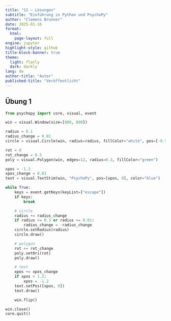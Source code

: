 ```yaml
---
title: "12 – Lösungen"
subtitle: "Einführung in Python und PsychoPy"
author: "Clemens Brunner"
date: 2025-01-16
format:
  html:
    page-layout: full
engine: jupyter
highlight-style: github
title-block-banner: true
theme:
  light: flatly
  dark: darkly
lang: de
author-title: "Autor"
published-title: "Veröffentlicht"
---
```


## Übung 1

```python
from psychopy import core, visual, event

win = visual.Window(size=[800, 800])

radius = 0.1
radius_change = 0.01
circle = visual.Circle(win, radius=radius, fillColor="white", pos=[-0.5, 0.5])

rot = 0
rot_change = 0.5
poly = visual.Polygon(win, edges=12, radius=0.3, fillColor="green")

xpos = -1.2
xpos_change = 0.01
text = visual.TextStim(win, "PsychoPy", pos=[xpos, 0], color="blue")

while True:
    keys = event.getKeys(keyList=["escape"])
    if keys:
        break

    # circle
    radius += radius_change
    if radius >= 0.3 or radius <= 0.01:
        radius_change = -radius_change
    circle.setRadius(radius)
    circle.draw()

    # polygon
    rot += rot_change
    poly.setOri(rot)
    poly.draw()

    # text
    xpos += xpos_change
    if xpos > 1.2:
        xpos = -1.2
    text.setPos([xpos, 0])
    text.draw()

    win.flip()

win.close()
core.quit()
```
